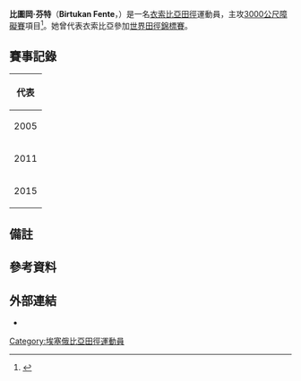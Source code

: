{{Infobox sportsperson
| honorific_prefix          = 
| name                      = Birtukan Fente
| honorific_suffix          = 
| image                     = Birtukan Fente Alemu 2012.jpg
| image_size                = 
| alt                       = 
| caption                   = 
| headercolor               = 
| textcolor                 = 
| real_name                 = 
| native_name               = 
| native_name_lang          = 
| romanizedname             = 
| english_name              = 
| birth_name                = 
| nickname                  = 
| nationality               = 
| national_team             = 
| ethnicity                 = 
| hometown                  = 
| citizenship               = 
| birth_date                = {{Birth date and age|year=1989|month=6|day=18}}
| birth_place               = 
| death_date                = 
| death_place               = 
| resting_place             = 
| resting_place_coordinates = 
| monuments                 = 
| residence                 = 
| education                 = 
| alma_mater                = 
| occupation                = 
| years_active              = 2005 -
| employer                  = 
| agent                     = 
| height                    = 
| weight                    = 
| spouse                    = 
| life_partner              = 
| other_interests           = 
| website                   = 
| module                    = 
| country                   = 
| sport                     = 田徑
| position                  = 
| shoots                    = 
| catches                   = 
| disability                = 
| disability_class          = 
| weight_class              = 
| weight_class_type         = 
| rank                      = 
| event                     = 中長跑、長跑
| event_type                = 
| universityteam            = 
| collegeteam               = 
| league                    = 
| league_type               = 
| club                      = 
| team                      = 
| turnedpro                 = 
| turnedpro_type            = 
| partner                   = 
| former_partner            = 
| coach                     = 
| retired                   = 
| coaching                  = 
| module2                   = 
| worlds                    = 
{{ubl
 |'''2005年世界青少年田徑錦標賽'''：3000公尺第13名
 |'''2011年IAAF鑽石聯賽洛桑站'''：3000公尺障礙第6名
 |'''2011年世界田徑錦標賽'''：3000公尺障礙第8名
 |'''2012年IAAF鑽石聯賽倫敦站'''：3000公尺障礙第11名
 |'''2013年IAAF鑽石聯賽多哈站'''：3000公尺障礙第10名
 |'''2015年IAAF鑽石聯賽上海站'''：5000公尺第10名
 |'''2016年IAAF鑽石聯賽伯明罕站'''：5000公尺第7名
}}
| regionals                 = 
| nationals                 = 
{{ubl
 |'''2010年Meeting Città di Padova'''：3000公尺第七名
 |'''2015年ISTAF Berlin'''：2000公尺障礙第六名
}}
| olympics                  = 
| paralympics               = 
| commonwealth              = 
| highestranking            = 
| pb                        = 
{{ubl
 |'''1500公尺'''：4分18.62秒 （2014年）
 |'''3000公尺'''：8分57.65秒 （2017年）
 |'''5000公尺'''：15分16.69秒 （2015年）
 |'''10公里'''：32分45秒 （2013年）
 |'''半程馬拉松'''：1小時17分25秒 （2013年）
 |'''2000公尺障礙'''：6分16.25秒 （2015年）
 |'''3000公尺障礙'''：9分24.91秒 （2015年）
}}
| medaltemplates            = 
| show-medals               = 
| medaltemplates-title      = 
| module3                   = 
| updated                   = 2017年1月11日
}}
'''比圖岡·芬特'''（'''Birtukan Fente'''，{{bd|1989年|6月18日|catIdx=Fente, Birtukan}}）是一名[[衣索比亞|衣索比亞]][[田徑|田徑]]運動員，主攻[[3000米障礙賽|3000公尺障礙賽]]項目<ref>{{cite web |url=http://www.iaaf.org/athletes/ethiopia/birtukan-fente-208958 |title=Birtukan Fente |publisher=IAAF |date=2016-05-22 |accessdate=2016-05-22 |archive-date=2019-04-08 |archive-url=https://web.archive.org/web/20190408220447/https://www.iaaf.org/athletes/ethiopia/birtukan-fente-208958 |dead-url=no }}</ref>。她曾代表衣索比亞參加[[世界田徑錦標賽|世界田徑錦標賽]]。

== 賽事記錄 ==
{| {{AchievementTable|Event=yes}}
|-
!colspan="6"|代表 {{ETH}}
|-
|2005
|{{link-en|2005年世界青少年田徑錦標賽|2005 World Youth Championships in Athletics|世界青少年錦標賽}}
|[[摩洛哥|摩洛哥]][[馬拉喀什|馬拉喀什]]
|第13名
|3000公尺
|9:58.72
|-
|2011
|[[2011年世界田徑錦標賽|世界錦標賽]]
|[[韓國|韓國]][[大邱|大邱]]
|第8名{{efn|1=由於俄羅斯運動員{{link-en|Yuliya Zaripova|Yuliya Zaripova}}和土耳其運動員{{link-en|Binnaz Uslu|Binnaz Uslu}}的成績被取消，名次從第10名上升至第8名。}}
|3000公尺障礙賽
|9:36.81
|-
|2015
|[[2015年世界田徑錦標賽|世界錦標賽]]
|[[中國|中國]][[北京|北京]]
|第24名 (h)
|3000公尺障礙賽
|9:39.77
|}

== 備註 ==
{{notelist}}

== 參考資料 ==
{{Reflist}}

== 外部連結 ==
* {{IAAF name|id=208958}}

{{DEFAULTSORT:Fente, Birtukan}}
[[Category:埃塞俄比亞田徑運動員|Category:埃塞俄比亞田徑運動員]]